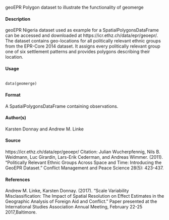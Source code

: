 
geoEPR Polygon dataset to illustrate the functionality of geomerge

#### Description

geoEPR Nigeria dataset used as example for a SpatialPolygonsDataFrame can be accessed and downloaded at https://icr.ethz.ch/data/epr/geoepr/. The dataset contains geo-locations for all politically relevant ethnic groups from the EPR-Core 2014 dataset. It assigns every politically relevant group one of six settlement patterns and provides polygons describing their location.

#### Usage
<pre><code>
data(geomerge)
</code></pre>

#### Format
A SpatialPolygonsDataFrame containing observations.

#### Author(s)
Karsten Donnay and Andrew M. Linke

#### Source
https://icr.ethz.ch/data/epr/geoepr/
Citation: Julian Wucherpfennig, Nils B. Weidmann, Luc Girardin, Lars-Erik Cederman, and Andreas Wimmer. (2011). "Politically Relevant Ethnic Groups Across Space and Time: Introducing
the GeoEPR Dataset." Conflict Management and Peace Science 28(5): 423-437.

#### References
Andrew M. Linke, Karsten Donnay. (2017). "Scale Variability Misclassification: The Impact of Spatial Resolution on Effect Estimates in the Geographic Analysis of Foreign Aid and Conflict."
Paper presented at the International Studies Association Annual Meeting, February 22-25 2017,Baltimore.
